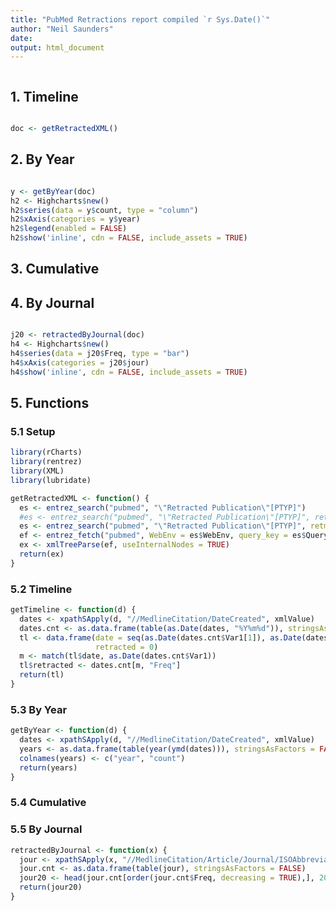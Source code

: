 ```yaml
---
title: "PubMed Retractions report compiled `r Sys.Date()`"
author: "Neil Saunders"
date: 
output: html_document
---
```

```r
```

## 1. Timeline
```r
```

```r
doc <- getRetractedXML()
```

## 2. By Year
```r
```

```r
y <- getByYear(doc)
h2 <- Highcharts$new()
h2$series(data = y$count, type = "column")
h2$xAxis(categories = y$year)
h2$legend(enabled = FALSE)
h2$show('inline', cdn = FALSE, include_assets = TRUE)
```


## 3. Cumulative

## 4. By Journal
```r
```

```r
j20 <- retractedByJournal(doc)
h4 <- Highcharts$new()
h4$series(data = j20$Freq, type = "bar")
h4$xAxis(categories = j20$jour)
h4$show('inline', cdn = FALSE, include_assets = TRUE)
```

## 5. Functions

### 5.1 Setup
```r
library(rCharts)
library(rentrez)
library(XML)
library(lubridate)

getRetractedXML <- function() {
  es <- entrez_search("pubmed", "\"Retracted Publication\"[PTYP]")
  #es <- entrez_search("pubmed", "\"Retracted Publication\"[PTYP]", retmax = es$count, usehistory = "y")
  es <- entrez_search("pubmed", "\"Retracted Publication\"[PTYP]", retmax = 20, usehistory = "y")
  ef <- entrez_fetch("pubmed", WebEnv = es$WebEnv, query_key = es$QueryKey, rettype = "xml")
  ex <- xmlTreeParse(ef, useInternalNodes = TRUE)
  return(ex)
}
```

### 5.2 Timeline
```r
getTimeline <- function(d) {
  dates <- xpathSApply(d, "//MedlineCitation/DateCreated", xmlValue)
  dates.cnt <- as.data.frame(table(as.Date(dates, "%Y%m%d")), stringsAsFactors = FALSE)
  tl <- data.frame(date = seq(as.Date(dates.cnt$Var1[1]), as.Date(dates.cnt$Var1[nrow(dates.cnt)]), 1),
                   retracted = 0)
  m <- match(tl$date, as.Date(dates.cnt$Var1))
  tl$retracted <- dates.cnt[m, "Freq"]
  return(tl)
}
```

### 5.3 By Year
```r
getByYear <- function(d) {
  dates <- xpathSApply(d, "//MedlineCitation/DateCreated", xmlValue)
  years <- as.data.frame(table(year(ymd(dates))), stringsAsFactors = FALSE)
  colnames(years) <- c("year", "count")
  return(years)
}
```

### 5.4 Cumulative

### 5.5 By Journal
```r
retractedByJournal <- function(x) {
  jour <- xpathSApply(x, "//MedlineCitation/Article/Journal/ISOAbbreviation", xmlValue)
  jour.cnt <- as.data.frame(table(jour), stringsAsFactors = FALSE)
  jour20 <- head(jour.cnt[order(jour.cnt$Freq, decreasing = TRUE),], 20)
  return(jour20)
}
```
